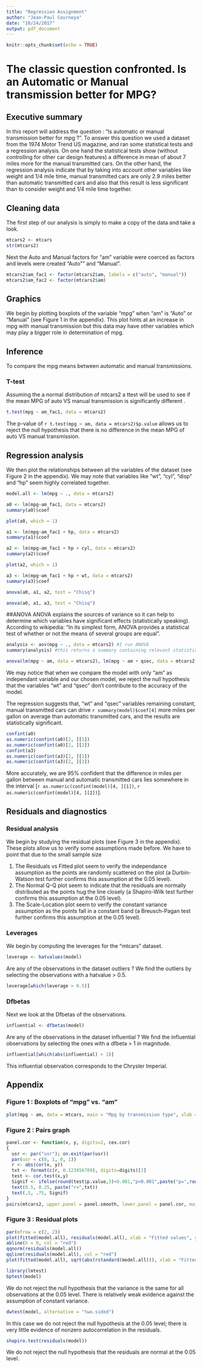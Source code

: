 ```yaml
---
title: "Regression Assignment"
author: "Jean-Paul Courneya"
date: "10/24/2017"
output: pdf_document
---
```


```r
knitr::opts_chunk$set(echo = TRUE)
```
The classic question confronted. Is an Automatic or Manual transmission better for MPG?
========================================================
    
## Executive summary
    
In this report will address the question : "Is automatic or manual transmission better for mpg ?". To answer this question we used a dataset from the 1974 Motor Trend US magazine, and ran some statistical tests and a regression analysis. On one hand the statistical tests show (without controlling for other car design features) a difference in mean of about 7 miles more for the manual transmitted cars. On the other hand, the regression analysis indicate that by taking into account other variables like weight and 1/4 mile time, manual transmitted cars are only 2.9 miles better than automatic transmitted cars and also that this result is less significant than to consider weight and 1/4 mile time together.

## Cleaning data

The first step of our analysis is simply to make a copy of the data and take a look.

```r
mtcars2 <- mtcars
str(mtcars2)
```

Next the Auto and Manual factors for "am" variable were coerced as factors and levels were created "Auto"" and "Manual".

```r
mtcars2$am_fac1 <- factor(mtcars2$am, labels = c("auto", "manual"))
mtcars2$am_fac2 <- factor(mtcars2$am)
```

## Graphics

We begin by plotting boxplots of the variable "mpg" when "am" is "Auto" or "Manual" (see Figure 1 in the appendix). This plot hints at an increase in mpg with manual transmission but this data may have other variables which may play a bigger role in determination of mpg.

## Inference

To compare the mpg means between automatic and manual transmissions.

### T-test

Assuming the a normal distribution of mtcars2 a ttest will be used to see if the mean MPG of auto VS manual transmission is significantly different .

```r
t.test(mpg ~ am_fac1, data = mtcars2)
```

The p-value of `r t.test(mpg ~ am, data = mtcars2)$p.value` allows us to reject the null hypothesis that there is no difference in the mean MPG of auto VS manual transmission.



## Regression analysis

 We then plot the relationships between all the variables of the dataset (see Figure 2 in the appendix). We may note that variables like "wt", "cyl", "disp" and "hp" seem highly correlated together.


```r
model.all <- lm(mpg ~ ., data = mtcars2)
```

```r
a0 <- lm(mpg~am_fac1, data = mtcars2)
summary(a0)$coef
```

```r
plot(a0, which = 1)
```

```r
a1 <- lm(mpg~am_fac1 + hp, data = mtcars2)
summary(a1)$coef
```

```r
a2 <- lm(mpg~am_fac1 + hp + cyl, data = mtcars2)
summary(a2)$coef
```

```r
plot(a2, which = 1)
```

```r
a3 <- lm(mpg~am_fac1 + hp + wt, data = mtcars2)
summary(a3)$coef
```

```r
anova(a0, a1, a2, test = "Chisq")
```

```r
anova(a0, a1, a3, test = "Chisq")
```
##ANOVA
ANOVA explains the sources of variance so it can help to determine which variables have significant effects (statistically speaking). According to wikipedia: "In its simplest form, ANOVA provides a statistical test of whether or not the means of several groups are equal".
```r
analysis <- aov(mpg ~ ., data = mtcars2) #I run ANOVA
summary(analysis) #this returns a summary containing relevant statistics
```


```r
anova(lm(mpg ~ am, data = mtcars2), lm(mpg ~ am + qsec, data = mtcars2), lm(mpg ~ am + wt + qsec, data = mtcars2))
```

We may notice that when we compare the model with only "am" as independant variable and our chosen model, we reject the null hypothesis that the variables "wt" and "qsec" don't contribute to the accuracy of the model.

The regression suggests that, "wt" and "qsec" variables remaining constant, manual transmitted cars can drive `r summary(model)$coef[4]` more miles per gallon on average than automatic transmitted cars, and the results are statistically significant.

```r
confint(a0)
as.numeric(confint(a0)[2, ][1])
as.numeric(confint(a0)[2, ][2])
confint(a3)
as.numeric(confint(a3)[2, ][1])
as.numeric(confint(a3)[2, ][2])
```

More accurately, we are 95% confident that the difference in miles per gallon between manual and automatic transmitted cars lies somewhere in the interval [`r as.numeric(confint(model)[4, ][1])`, `r as.numeric(confint(model)[4, ][2])`].

## Residuals and diagnostics

### Residual analysis

We begin by studying the residual plots (see Figure 3 in the appendix). These plots allow us to verify some assumptions made before. We have to point that due to the small sample size 

1. The Residuals vs Fitted plot seem to verify the independance assumption as the points are randomly scattered on the plot (a Durbin-Watson test further confirms this assumption at the 0.05 level).
2. The Normal Q-Q plot seem to indicate that the residuals are normally distributed as the points hug the line closely (a Shapiro-Wilk test further confirms this assumption at the 0.05 level).
3. The Scale-Location plot seem to verify the constant variance assumption as the points fall in a constant band (a Breusch-Pagan test further confirms this assumption at the 0.05 level).

### Leverages

We begin by computing the leverages for the "mtcars" dataset.

```r
leverage <- hatvalues(model)
```

Are any of the observations in the dataset outliers ? We find the outliers by selecting the observations with a hatvalue > 0.5.

```r
leverage[which(leverage > 0.5)]
```

### Dfbetas

Next we look at the Dfbetas of the observations.

```r
influential <- dfbetas(model)
```

Are any of the observations in the dataset influential ? We find the influential observations by selecting the ones with a dfbeta > 1 in magnitude.

```r
influential[which(abs(influential) > 1)]
```

This influential observation corresponds to the Chrysler Imperial.

## Appendix

### Figure 1 : Boxplots of "mpg" vs. "am"

```r
plot(mpg ~ am, data = mtcars, main = "Mpg by transmission type", xlab = "Transmission type", ylab = "Miles per gallon")
```

### Figure 2 : Pairs graph

```r
panel.cor <- function(x, y, digits=2, cex.cor)
{
  usr <- par("usr"); on.exit(par(usr))
  par(usr = c(0, 1, 0, 1))
  r <- abs(cor(x, y))
  txt <- format(c(r, 0.123456789), digits=digits)[1]
  test <- cor.test(x,y)
  Signif <- ifelse(round(test$p.value,3)<0.001,"p<0.001",paste("p=",round(test$p.value,3)))  
  text(0.5, 0.25, paste("r=",txt))
  text(.5, .75, Signif)
}
pairs(mtcars2, upper.panel = panel.smooth, lower.panel = panel.cor, main = "Pairs graph for MTCars")
```

### Figure 3 : Residual plots

```r
par(mfrow = c(2, 2))
plot(fitted(model.all), residuals(model.all), xlab = "Fitted values", ylab = "Residuals", main = "Residuals vs Fitted")
abline(h = 0, col = "red")
qqnorm(residuals(model.all))
qqline(residuals(model.all), col = "red")
plot(fitted(model.all), sqrt(abs(rstandard(model.all))), xlab = "Fitted values", ylab = "Square Root of Standardized Residuals", main = "Scale-Location")
```

```r
library(lmtest)
bptest(model)
```

We do not reject the null hypothesis that the variance is the same for all observations at the 0.05 level. There is relatively weak evidence against the assumption of constant variance.

```r
dwtest(model, alternative = "two.sided")
```

In this case we do not reject the null hypothesis at the 0.05 level; there is very little evidence of nonzero autocorrelation in the residuals.

```r
shapiro.test(residuals(model))
```

We do not reject the null hypothesis that the residuals are normal at the 0.05 level.

